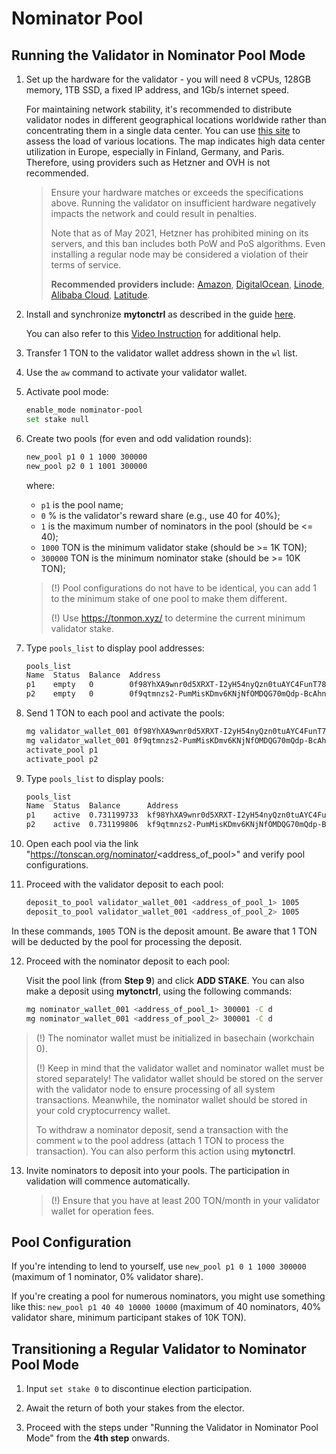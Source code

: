 # Nominator Pool

## Running the Validator in Nominator Pool Mode

1. Set up the hardware for the validator - you will need 8 vCPUs, 128GB memory, 1TB SSD, a fixed IP address, and 1Gb/s internet speed.

   For maintaining network stability, it's recommended to distribute validator nodes in different geographical locations worldwide rather than concentrating them in a single data center. You can use [this site](https://status.toncenter.com/) to assess the load of various locations. The map indicates high data center utilization in Europe, especially in Finland, Germany, and Paris. Therefore, using providers such as Hetzner and OVH is not recommended.

   > Ensure your hardware matches or exceeds the specifications above. Running the validator on insufficient hardware negatively impacts the network and could result in penalties.
   >
   > Note that as of May 2021, Hetzner has prohibited mining on its servers, and this ban includes both PoW and PoS algorithms. Even installing a regular node may be considered a violation of their terms of service.
   >
   > **Recommended providers include:** [Amazon](https://aws.amazon.com/), [DigitalOcean](https://www.digitalocean.com/), [Linode](https://www.linode.com/), [Alibaba Cloud](https://alibabacloud.com/), [Latitude](https://www.latitude.sh/).

2. Install and synchronize **mytonctrl** as described in the guide [here](/participate/run-nodes/full-node#how-to-run-a-node-video).

   You can also refer to this [Video Instruction](https://ton.org/docs/#/nodes/run-node) for additional help.

3. Transfer 1 TON to the validator wallet address shown in the `wl` list.

4. Use the `aw` command to activate your validator wallet.

5. Activate pool mode:

   ```bash
   enable_mode nominator-pool 
   set stake null
   ```

6. Create two pools (for even and odd validation rounds):

   ```bash
   new_pool p1 0 1 1000 300000
   new_pool p2 0 1 1001 300000
   ```

   where:

   - `p1` is the pool name;
   - `0` % is the validator's reward share (e.g., use 40 for 40%);
   - `1` is the maximum number of nominators in the pool (should be <= 40);
   - `1000` TON is the minimum validator stake (should be >= 1K TON);
   - `300000` TON is the minimum nominator stake (should be >= 10K TON);

   > (!) Pool configurations do not have to be identical, you can add 1 to the minimum stake of one pool to make them different.
   >
   > (!) Use https://tonmon.xyz/ to determine the current minimum validator stake.

7. Type `pools_list` to display pool addresses:

   ```bash
   pools_list
   Name  Status  Balance  Address
   p1    empty   0        0f98YhXA9wnr0d5XRXT-I2yH54nyQzn0tuAYC4FunT780qIT
   p2    empty   0        0f9qtmnzs2-PumMisKDmv6KNjNfOMDQG70mQdp-BcAhnV5jL
   ```

8. Send 1 TON to each pool and activate the pools:

   ```bash
   mg validator_wallet_001 0f98YhXA9wnr0d5XRXT-I2yH54nyQzn0tuAYC4FunT780qIT 1
   mg validator_wallet_001 0f9qtmnzs2-PumMisKDmv6KNjNfOMDQG70mQdp-BcAhnV5jL 1
   activate_pool p1
   activate_pool p2
   ```

9. Type `pools_list` to display pools:

   ```bash
   pools_list
   Name  Status  Balance      Address
   p1    active  0.731199733  kf98YhXA9wnr0d5XRXT-I2yH54nyQzn0tuAYC4FunT780v_W
   p2    active  0.731199806  kf9qtmnzs2-PumMisKDmv6KNjNfOMDQG70mQdp-BcAhnV8UO
   ```

10. Open each pool via the link "https://tonscan.org/nominator/<address_of_pool>" and verify pool configurations.

11. Proceed with the validator deposit to each pool:

    ```bash
    deposit_to_pool validator_wallet_001 <address_of_pool_1> 1005
    deposit_to_pool validator_wallet_001 <address_of_pool_2> 1005
    ```

   In these commands, `1005` TON is the deposit amount. Be aware that 1 TON will be deducted by the pool for processing the deposit.

12. Proceed with the nominator deposit to each pool:

    Visit the pool link (from **Step 9**) and click **ADD STAKE**. 
    You can also make a deposit using **mytonctrl**, using the following commands:

    ```bash
    mg nominator_wallet_001 <address_of_pool_1> 300001 -C d
    mg nominator_wallet_001 <address_of_pool_2> 300001 -C d
    ```

> (!) The nominator wallet must be initialized in basechain (workchain 0).
>
> (!) Keep in mind that the validator wallet and nominator wallet must be stored separately! The validator wallet should be stored on the server with the validator node to ensure processing of all system transactions. Meanwhile, the nominator wallet should be stored in your cold cryptocurrency wallet.
>
> To withdraw a nominator deposit, send a transaction with the comment `w` to the pool address (attach 1 TON to process the transaction). You can also perform this action using **mytonctrl**.

13. Invite nominators to deposit into your pools. The participation in validation will commence automatically.

    > (!) Ensure that you have at least 200 TON/month in your validator wallet for operation fees.

## Pool Configuration

If you're intending to lend to yourself, use `new_pool p1 0 1 1000 300000` (maximum of 1 nominator, 0% validator share).

If you're creating a pool for numerous nominators, you might use something like this: `new_pool p1 40 40 10000 10000` (maximum of 40 nominators, 40% validator share, minimum participant stakes of 10K TON).

## Transitioning a Regular Validator to Nominator Pool Mode

1. Input `set stake 0` to discontinue election participation.

2. Await the return of both your stakes from the elector.

3. Proceed with the steps under "Running the Validator in Nominator Pool Mode" from the **4th step** onwards.
